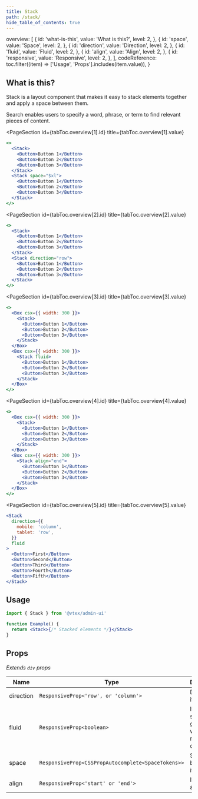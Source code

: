 ```yaml
---
title: Stack
path: /stack/
hide_table_of_contents: true
---
```



  overview: [
    {
      id: 'what-is-this',
      value: 'What is this?',
      level: 2,
    },
    {
      id: 'space',
      value: 'Space',
      level: 2,
    },
    {
      id: 'direction',
      value: 'Direction',
      level: 2,
    },
    {
      id: 'fluid',
      value: 'Fluid',
      level: 2,
    },
    {
      id: 'align',
      value: 'Align',
      level: 2,
    },
    {
      id: 'responsive',
      value: 'Responsive',
      level: 2,
    },
  ],
  codeReference: toc.filter((item) => ['Usage', 'Props'].includes(item.value)),
}

<Page toc={tabToc} hasTabs>

<Panel id="overview">

<IntroSection>

## What is this?

Stack is a layout component that makes it easy to stack elements together and apply a space between them.

</IntroSection>

Search enables users to specify a word, phrase, or term to find relevant pieces of content.

<PageSection
  id={tabToc.overview[1].id}
  title={tabToc.overview[1].value}
>

```jsx live layout=grid columnsCount=2 rowsCount=1
<>
  <Stack>
    <Button>Button 1</Button>
    <Button>Button 2</Button>
    <Button>Button 3</Button>
  </Stack>
  <Stack space="$xl">
    <Button>Button 1</Button>
    <Button>Button 2</Button>
    <Button>Button 3</Button>
  </Stack>
</>
```

</PageSection>

<PageSection
  id={tabToc.overview[2].id}
  title={tabToc.overview[2].value}
>

```jsx live layout=grid columnsCount=2 rowsCount=1
<>
  <Stack>
    <Button>Button 1</Button>
    <Button>Button 2</Button>
    <Button>Button 3</Button>
  </Stack>
  <Stack direction="row">
    <Button>Button 1</Button>
    <Button>Button 2</Button>
    <Button>Button 3</Button>
  </Stack>
</>
```

</PageSection>

<PageSection
  id={tabToc.overview[3].id}
  title={tabToc.overview[3].value}
>

```jsx live layout=grid columnsCount=2 rowsCount=1
<>
  <Box csx={{ width: 300 }}>
    <Stack>
      <Button>Button 1</Button>
      <Button>Button 2</Button>
      <Button>Button 3</Button>
    </Stack>
  </Box>
  <Box csx={{ width: 300 }}>
    <Stack fluid>
      <Button>Button 1</Button>
      <Button>Button 2</Button>
      <Button>Button 3</Button>
    </Stack>
  </Box>
</>
```

</PageSection>

<PageSection
  id={tabToc.overview[4].id}
  title={tabToc.overview[4].value}
>

```jsx live layout=grid columnsCount=2 rowsCount=1
<>
  <Box csx={{ width: 300 }}>
    <Stack>
      <Button>Button 1</Button>
      <Button>Button 2</Button>
      <Button>Button 3</Button>
    </Stack>
  </Box>
  <Box csx={{ width: 300 }}>
    <Stack align="end">
      <Button>Button 1</Button>
      <Button>Button 2</Button>
      <Button>Button 3</Button>
    </Stack>
  </Box>
</>
```

</PageSection>

<PageSection
  id={tabToc.overview[5].id}
  title={tabToc.overview[5].value}
>

```jsx live
<Stack
  direction={{
    mobile: 'column',
    tablet: 'row',
  }}
  fluid
>
  <Button>First</Button>
  <Button>Second</Button>
  <Button>Third</Button>
  <Button>Fourth</Button>
  <Button>Fifth</Button>
</Stack>
```

</PageSection>

</Panel>

<Panel id="codeReference">

## Usage

```jsx isStatic
import { Stack } from '@vtex/admin-ui'

function Example() {
  return <Stack>{/* Stacked elements */}</Stack>
}
```

## Props

_Extends `div` props_

| Name      | Type                                               | Description                                              | Required | Default    |
| --------- | -------------------------------------------------- | -------------------------------------------------------- | -------- | ---------- |
| direction | `ResponsiveProp<'row', or 'column'>`               | Direction of items                                       | 🚫       | `'column'` |
| fluid     | `ResponsiveProp<boolean>`                          | If the items should grow in width to match the container | 🚫       | `false`    |
| space     | `ResponsiveProp<CSSPropAutocomplete<SpaceTokens>>` | Space between items                                      | 🚫       | `0`        |
| align     | `ResponsiveProp<'start' or 'end'>`                 | Items alignment                                          | 🚫       | `start`    |

</Panel>

</Page>
